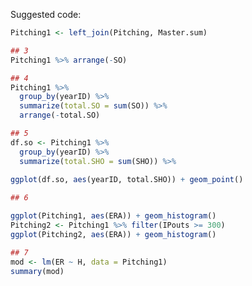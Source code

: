 Suggested code:

```r
Pitching1 <- left_join(Pitching, Master.sum)

## 3
Pitching1 %>% arrange(-SO)

## 4
Pitching1 %>% 
  group_by(yearID) %>% 
  summarize(total.SO = sum(SO)) %>% 
  arrange(-total.SO)

## 5
df.so <- Pitching1 %>% 
  group_by(yearID) %>% 
  summarize(total.SHO = sum(SHO)) %>% 
  
ggplot(df.so, aes(yearID, total.SHO)) + geom_point()  

## 6

ggplot(Pitching1, aes(ERA)) + geom_histogram()
Pitching2 <- Pitching1 %>% filter(IPouts >= 300) 
ggplot(Pitching2, aes(ERA)) + geom_histogram()

## 7
mod <- lm(ER ~ H, data = Pitching1)
summary(mod)


```
